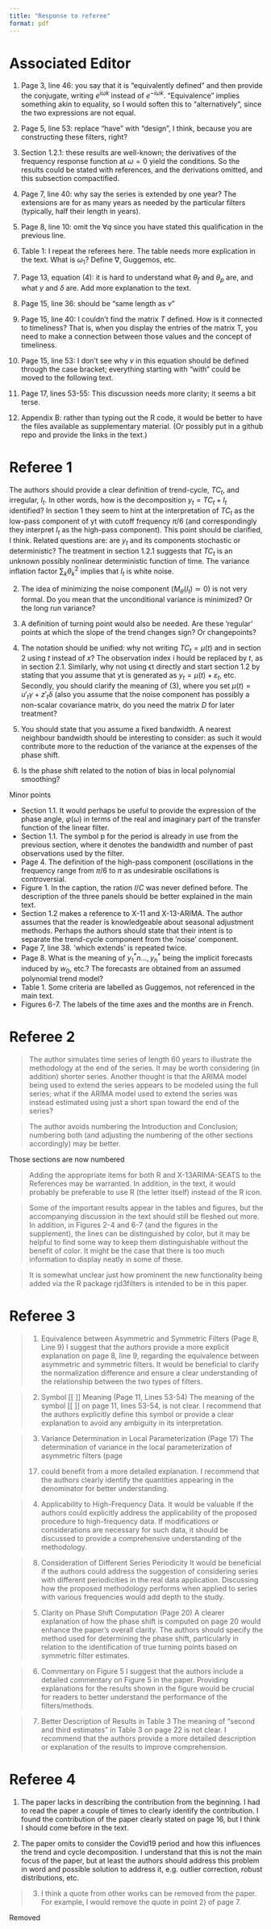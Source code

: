 ```yaml
---
title: "Response to referee"
format: pdf
---
```


# Associated Editor

1. Page 3, line 46: you say that it is "equivalently defined" and then provide the conjugate,
writing $e^{i\omega k}$ instead of $e^{-i\omega k}$. "Equivalence" implies something akin to equality, so I would soften this to "alternatively", since the two expressions are not equal.

2. Page 5, line 53: replace "have" with "design", I think, because you are constructing these
filters, right?

3. Section 1.2.1: these results are well-known; the derivatives of the frequency response function
at $\omega = 0$ yield the conditions. So the results could be stated with references, and the
derivations omitted, and this subsection compactified.

4. Page 7, line 40: why say the series is extended by one year? The extensions are for as many
years as needed by the particular filters (typically, half their length in years).

5. Page 8, line 10: omit the $\forall q$ since you have stated this qualification in the previous line.

6. Table 1: I repeat the referees here. The table needs more explication in the text. What is $\omega_1$? Define $\nabla$, Guggemos, etc.

7. Page 13, equation (4): it is hard to understand what $\theta_f$ and $\theta_p$ are, and what 
$\gamma$ and $\delta$ are.
Add more explanation to the text.

8. Page 15, line 36: should be "same length as $v$"

9. Page 15, line 40: I couldn't find the matrix $T$ defined. How is it connected to timeliness?
That is, when you display the entries of the matrix T, you need to make a connection between
those values and the concept of timeliness.

10. Page 15, line 53: I don't see why $v$ in this equation should be defined through the case bracket;
everything starting with "with" could be moved to the following text.

11. Page 17, lines 53-55: This discussion needs more clarity; it seems a bit terse.

12. Appendix B: rather than typing out the R code, it would be better to have the files available
as supplementary material. (Or possibly put in a github repo and provide the links in the
text.)

# Referee 1

The authors should provide a clear definition of trend-cycle, $TC_t$,
and irregular, $I_t$. In other words, how is the decomposition
$y_t =TC_t+I_t$ identified? In section 1 they seem to hint at the interpretation
of $TC_t$ as the low-pass component of yt with cutoff frequency
$\pi/6$ (and correspondingly they interpret $I_t$ as the high-pass component).
This point should be clarified, I think.
Related questions are: are $y_t$ and its components stochastic or deterministic?
The treatment in section 1.2.1 suggests that $TC_t$ is
an unknown possibly nonlinear deterministic function of time.
The variance inflation factor $\sum_k \theta_k^2$ implies that $I_t$ is white noise.

2. The idea of minimizing the noise component ($M_\theta(I_t)\simeq 0$) is not
very formal. Do you mean that the unconditional variance is minimized?
Or the long run variance?

3. A definition of turning point would also be needed. Are these ’regular’
points at which the slope of the trend changes sign? Or changepoints?

4. The notation should be unified: why not writing $TC_t = \mu(t)$ and
in section 2 using $t$ instead of $x$? The observation index i hould
be replaced by $t$, as in section 2.1. Similarly, why not using ϵt
directly and start section 1.2 by stating that you assume that yt is
generated as $y_t = \mu(t) + \varepsilon_t$, etc.
Secondly, you should clarify the meaning of (3), where you set
$\mu(t) = u'_t\gamma + z'_t\delta$ (also you assume that the noise component has possibly a non-scalar covariance matrix, do you need the matrix
$D$ for later treatment?
5. You should state that you assume a fixed bandwidth. A nearest
neighbour bandwidth should be interesting to consider: as such
it would contribute more to the reduction of the variance at the
expenses of the phase shift.
6. Is the phase shift related to the notion of bias in local polynomial
smoothing?

Minor points

- Section 1.1. It would perhaps be useful to provide the expression
of the phase angle, $\varphi(\omega)$ in terms of the real and imaginary part of
the transfer function of the linear filter.
- Section 1.1. The symbol p for the period is already in use from the
previous section, where it denotes the bandwidth and number of
past observations used by the filter.
- Page 4. The definition of the high-pass component (oscillations
in the frequency range from $\pi/6$ to $\pi$ as undesirable oscillations is
controversial.
- Figure 1. In the caption, the ration $I/C$ was never defined before.
The description of the three panels should be better explained in
the main text.
- Section 1.2 makes a reference to X-11 and X-13-ARIMA. The author
assumes that the reader is knowledgeable about seasonal adjustment
methods. Perhaps the authors should state that their
intent is to separate the trend-cycle component from the ’noise’
component.
- Page 7, line 38. ’which extends’ is repeated twice.
- Page 8. What is the meaning of $y_1^*n\dots, y_h^*$ being the implicit forecasts
induced by $w_0$, etc.? The forecasts are obtained from an assumed
polynomial trend model?
- Table 1. Some criteria are labelled as Guggemos, not referenced in
the main text.
- Figures 6-7. The labels of the time axes and the months are in
French.

# Referee 2

> The author simulates time series of length 60 years to illustrate the methodology at the end of the series.  It may be worth considering (in addition) shorter series.  Another thought is that the ARIMA model being used to extend the series appears to be modeled using the full series; what if the ARIMA model used to extend the series was instead estimated using just a short span toward the end of the series?

> The author avoids numbering the Introduction and Conclusion; numbering both (and adjusting the numbering of the other sections accordingly) may be better.

Those sections are now numbered

> Adding the appropriate items for both R and X-13ARIMA-SEATS to the References may be warranted.  In addition, in the text, it would probably be preferable to use R (the letter itself) instead of the R icon.

> Some of the important results appear in the tables and figures, but the accompanying discussion in the text should still be fleshed out more.  In addition, in Figures 2-4 and 6-7 (and the figures in the supplement), the lines can be distinguished by color, but it may be helpful to find some way to keep them distinguishable without the benefit of color.  It might be the case that there is too much information to display neatly in some of these.

> It is somewhat unclear just how prominent the new functionality being added via the R package rjd3filters is intended to be in this paper.

# Referee 3

> 1. Equivalence between Asymmetric and Symmetric Filters (Page 8, Line 9)
> I suggest that the authors provide a more explicit explanation on page 8, line 9, regarding
the equivalence between asymmetric and symmetric filters. It would be beneficial to
clarify the normalization difference and ensure a clear understanding of the relationship
between the two types of filters.

> 2.  Symbol [[ ]] Meaning (Page 11, Lines 53-54)
> The meaning of the symbol [[ ]] on page 11, lines 53-54, is not clear. I recommend that
the authors explicitly define this symbol or provide a clear explanation to avoid any
ambiguity in its interpretation.

> 3.  Variance Determination in Local Parameterization (Page 17)
> The determination of variance in the local parameterization of asymmetric filters (page
17) could benefit from a more detailed explanation. I recommend that the authors
clearly identify the quantities appearing in the denominator for better understanding.

> 4.  Applicability to High-Frequency Data.
> It would be valuable if the authors could explicitly address the applicability of the
proposed procedure to high-frequency data. If modifications or considerations are
necessary for such data, it should be discussed to provide a comprehensive
understanding of the methodology.

> 8.  Consideration of Different Series Periodicity
> It would be beneficial if the authors could address the suggestion of considering series
with different periodicities in the real data application. Discussing how the proposed
methodology performs when applied to series with various frequencies would add
depth to the study.



> 5.  Clarity on Phase Shift Computation (Page 20)
> A clearer explanation of how the phase shift is computed on page 20 would enhance the
paper's overall clarity. The authors should specify the method used for determining the
phase shift, particularly in relation to the identification of true turning points based on
symmetric filter estimates.

> 6.  Commentary on Figure 5
> I suggest that the authors include a detailed commentary on Figure 5 in the paper.
Providing explanations for the results shown in the figure would be crucial for readers to
better understand the performance of the filters/methods.

> 7.  Better Description of Results in Table 3
> The meaning of "second and third estimates" in Table 3 on page 22 is not clear. I
recommend that the authors provide a more detailed description or explanation of the
results to improve comprehension.



# Referee 4

1) The paper lacks in describing the contribution from the beginning. I had to read the paper a couple of times to clearly identify the contribution. I found the contribution of the paper clearly stated on page 16, but I think I should come before in the text.

2) The paper omits to consider the Covid19 period and how this influences the trend
and cycle decomposition. I understand that this is not the main focus of the paper,
but at least the authors should address this problem in word and possible solution
to address it, e.g. outlier correction, robust distributions, etc.

> 3) I think a quote from other works can be removed from the paper. For example, I
would remove the quote in point 2) of page 7.

Removed